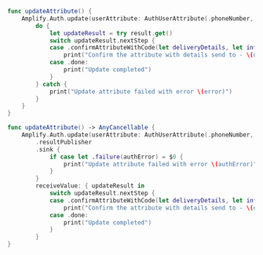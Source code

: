 <BlockSwitcher>

<CodeBlock name="Listener (iOS 11+)">

```swift
func updateAttribute() {
    Amplify.Auth.update(userAttribute: AuthUserAttribute(.phoneNumber, value: "+2223334444")) { result in
        do {
            let updateResult = try result.get()
            switch updateResult.nextStep {
            case .confirmAttributeWithCode(let deliveryDetails, let info):
                print("Confirm the attribute with details send to - \(deliveryDetails) \(info)")
            case .done:
                print("Update completed")
            }
        } catch {
            print("Update attribute failed with error \(error)")
        }
    }
}
```

</CodeBlock>

<CodeBlock name="Combine (iOS 13+)">

```swift
func updateAttribute() -> AnyCancellable {
    Amplify.Auth.update(userAttribute: AuthUserAttribute(.phoneNumber, value: "+2223334444"))
        .resultPublisher
        .sink {
            if case let .failure(authError) = $0 {
                print("Update attribute failed with error \(authError)")
            }
        }
        receiveValue: { updateResult in
            switch updateResult.nextStep {
            case .confirmAttributeWithCode(let deliveryDetails, let info):
                print("Confirm the attribute with details send to - \(deliveryDetails) \(info)")
            case .done:
                print("Update completed")
            }
        }
}
```

</CodeBlock>

</BlockSwitcher>
